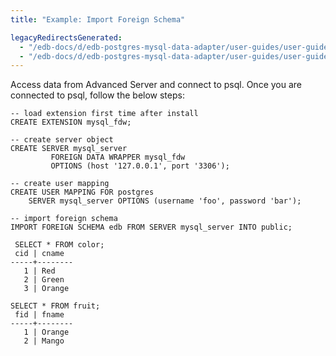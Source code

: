 ```yaml
---
title: "Example: Import Foreign Schema"

legacyRedirectsGenerated:
  - "/edb-docs/d/edb-postgres-mysql-data-adapter/user-guides/user-guide/2.5.5/example_import_foreign_schema.html"
  - "/edb-docs/d/edb-postgres-mysql-data-adapter/user-guides/user-guide/latest/example_import_foreign_schema.html"
---
```


<div id="example_import_foreign_schema" class="registered_link"></div>

Access data from Advanced Server and connect to psql. Once you are connected to psql, follow the below steps:

```text
-- load extension first time after install
CREATE EXTENSION mysql_fdw;

-- create server object
CREATE SERVER mysql_server
         FOREIGN DATA WRAPPER mysql_fdw
         OPTIONS (host '127.0.0.1', port '3306');

-- create user mapping
CREATE USER MAPPING FOR postgres
    SERVER mysql_server OPTIONS (username 'foo', password 'bar');

-- import foreign schema
IMPORT FOREIGN SCHEMA edb FROM SERVER mysql_server INTO public;

 SELECT * FROM color;
 cid | cname
-----+--------
   1 | Red
   2 | Green
   3 | Orange

SELECT * FROM fruit;
 fid | fname
-----+--------
   1 | Orange
   2 | Mango
```
